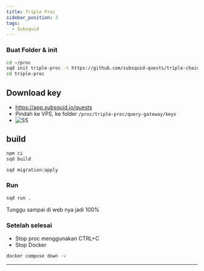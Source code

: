 ```yaml
---
title: Triple Proc
sidebar_position: 3
tags:
  - Subsquid
---
```


### Buat Folder & init

```sh filename="Node.js" copy
cd ~/proc
sqd init triple-proc -t https://github.com/subsquid-quests/triple-chain-squid
cd triple-proc
```

## Download key

- https://app.subsquid.io/quests
- Pindah ke VPS, ke folder `/proc/triple-proc/query-gateway/keys`
- ![SS](/img/squidproc.png)

## build

```sh filename="build" copy
npm ci
sqd build
```

```sh filename="migrate" copy
sqd migration:apply
```

### Run

```sh filename="run" copy
sqd run .
```

Tunggu sampai di web nya jadi 100%

### Setelah selesai
 - Stop proc menggunakan CTRL+C
 - Stop Docker

 ```sh filename="delete" copy
 docker compose down -v
 ```

 ---